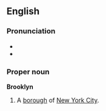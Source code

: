 ==English==

===Pronunciation===
*{{audio|nl.Breukelen.ogg|Dutch}}
*{{audio|en-us-brooklyn.ogg|Audio (US)}}

===Proper noun===
'''Brooklyn'''
# A [[borough]] of [[New York City]].